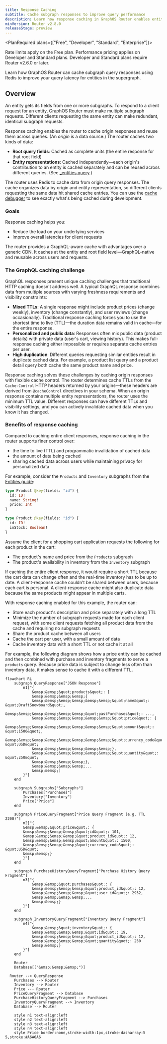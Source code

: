 ```yaml
---
title: Response Caching
subtitle: Cache subgraph responses to improve query performance
description: Learn how response caching in GraphOS Router enables entity-level caching to reduce subgraph load and improve query latency.
minVersion: Router v2.8.0
releaseStage: preview
---
```


<PlanRequired plans={["Free", "Developer", "Standard", "Enterprise"]}>

Rate limits apply on the Free plan.
Performance pricing applies on Developer and Standard plans.
Developer and Standard plans require Router v2.6.0 or later.

</PlanRequired>

Learn how GraphOS Router can cache subgraph query responses using Redis to improve your query latency for entities in the supergraph.

## Overview

An entity gets its fields from one or more subgraphs. To respond to a client request for an entity, GraphOS Router must make multiple subgraph requests. Different clients requesting the same entity can make redundant, identical subgraph requests.

Response caching enables the router to cache origin responses and reuse them across queries. (An _origin_ is a data source.) The router caches two kinds of data:

- **Root query fields**: Cached as complete units (the entire response for that root field)
- **Entity representations**: Cached independently—each origin's contribution to an entity is cached separately and can be reused across different queries. (See [_entities query](/federation/subgraph-spec/#understanding-query_entities).)

The router uses Redis to cache data from origin query responses. The cache organizes data by origin and entity representation, so different clients requesting the same data hit shared cache entries. You can use the [cache debugger](/router/performance/caching/response-caching/observability#cache-debugger) to see exactly what's being cached during development.

### Goals

Response caching helps you:
- Reduce the load on your underlying services
- Improve overall latencies for client requests

The router provides a GraphQL-aware cache with advantages over a generic CDN. It caches at the entity and root field level—GraphQL-native and reusable across users and requests.

### The GraphQL caching challenge

GraphQL responses present unique caching challenges that traditional HTTP caching doesn't address well. A typical GraphQL response combines data from multiple sources with varying freshness requirements and visibility constraints:

- **Mixed TTLs**: A single response might include product prices (change weekly), inventory (change constantly), and user reviews (change occasionally). Traditional response caching forces you to use the shortest time to live (TTL)—the duration data remains valid in cache—for the entire response.
- **Personalized and public data**: Responses often mix public data (product details) with private data (user's cart, viewing history). This makes full-response caching either impossible or requires separate cache entries per user.
- **High duplication**: Different queries requesting similar entities result in duplicate cached data. For example, a product list query and a product detail query both cache the same product name and price.

Response caching solves these challenges by caching origin responses with flexible cache control. The router determines cache TTLs from the `Cache-Control` HTTP headers returned by your origins—these headers are derived from `@cacheControl` directives in your schema. When an origin response contains multiple entity representations, the router uses the minimum TTL value. Different responses can have different TTLs and visibility settings, and you can actively invalidate cached data when you know it has changed.

### Benefits of response caching

Compared to caching entire client responses, response caching in the router supports finer control over:
- the time to live (TTL) and programmatic invalidation of cached data
- the amount of data being cached
- sharing cached data across users while maintaining privacy for personalized data

For example, consider the `Products` and `Inventory` subgraphs from the [Entities guide](/federation/entities):

<CodeColumns>

```graphql title="Products subgraph" disableCopy=true
type Product @key(fields: "id") {
  id: ID!
  name: String!
  price: Int
}
```

```graphql title="Inventory subgraph" disableCopy=true
type Product @key(fields: "id") {
  id: ID!
  inStock: Boolean!
}
```

</CodeColumns>

Assume the client for a shopping cart application requests the following for each product in the cart:
- The product's name and price from the `Products` subgraph
- The product's availability in inventory from the `Inventory` subgraph

If caching the entire client response, it would require a short TTL because the cart data can change often and the real-time inventory has to be up to date. A client-response cache couldn't be shared between users, because each cart is personal. A client-response cache might also duplicate data because the same products might appear in multiple carts.

With response caching enabled for this example, the router can:
- Store each product's description and price separately with a long TTL
- Minimize the number of subgraph requests made for each client request, with some client requests fetching all product data from the cache and requiring no subgraph requests
- Share the product cache between all users
- Cache the cart per user, with a small amount of data
- Cache inventory data with a short TTL or not cache it at all

For example, the following diagram shows how a price entity can be cached and then combined with purchase and inventory fragments to serve a `products` query. Because price data is subject to change less often than inventory data, it makes sense to cache it with a different TTL.

```mermaid
flowchart RL
	subgraph QueryResponse["JSON Response"]
		n1["{
			&emsp;&emsp;&quot;products&quot;: [
			&emsp;&emsp;&emsp;&emsp;{
			&emsp;&emsp;&emsp;&emsp;&emsp;&emsp;&quot;name&quot;: &quot;DraftSnowboard&quot;,
			&emsp;&emsp;&emsp;&emsp;&emsp;&emsp;&quot;pastPurchases&quot;: ...,
			&emsp;&emsp;&emsp;&emsp;&emsp;&emsp;&quot;price&quot;: {
			&emsp;&emsp;&emsp;&emsp;&emsp;&emsp;&emsp;&emsp;&quot;amount&quot;: &quot;1500&quot;,
			&emsp;&emsp;&emsp;&emsp;&emsp;&emsp;&emsp;&emsp;&quot;currency_code&quot;: &quot;USD&quot;
			&emsp;&emsp;&emsp;&emsp;&emsp;&emsp;},
			&emsp;&emsp;&emsp;&emsp;&emsp;&emsp;&quot;quantity&quot;: &quot;250&quot;
			&emsp;&emsp;&emsp;&emsp;},
			&emsp;&emsp;&emsp;&emsp;...
			&emsp;&emsp;]
		}"]
    end

	subgraph Subgraphs["Subgraphs"]
		Purchases["Purchases"]
		Inventory["Inventory"]
		Price["Price"]
	end

	subgraph PriceQueryFragment["Price Query Fragment (e.g. TTL 2200)"]
		n2["{
    	&emsp;&emsp;&quot;price&quot;: {
        &emsp;&emsp;&emsp;&emsp;&quot;id&quot;: 101,
        &emsp;&emsp;&emsp;&emsp;&quot;product_id&quot;: 12,
        &emsp;&emsp;&emsp;&emsp;&quot;amount&quot;: 1500,
        &emsp;&emsp;&emsp;&emsp;&quot;currency_code&quot;: &quot;USD&quot;
    	&emsp;&emsp;}
		}"]
	end

	subgraph PurchaseHistoryQueryFragment["Purchase History Query Fragment"]
		n3["{
			&emsp;&emsp;&quot;purchases&quot;: {
			&emsp;&emsp;&emsp;&emsp;&quot;product_id&quot;: 12,
			&emsp;&emsp;&emsp;&emsp;&quot;user_id&quot;: 2932,
			&emsp;&emsp;&emsp;&emsp;...
			&emsp;&emsp;}
		}"]
	end

	subgraph InventoryQueryFragment["Inventory Query Fragment"]
		n4["{
			&emsp;&emsp;&quot;inventory&quot;: {
			&emsp;&emsp;&emsp;&emsp;&quot;id&quot;: 19,
			&emsp;&emsp;&emsp;&emsp;&quot;product_id&quot;: 12,
			&emsp;&emsp;&emsp;&emsp;&quot;quantity&quot;: 250
			&emsp;&emsp;}
		}"]
	end

	Router
	Database[("&emsp;&emsp;&emsp;")]

  Router --> QueryResponse
	Purchases --> Router
	Inventory --> Router
	Price --- Router
	PriceQueryFragment --> Database
	PurchaseHistoryQueryFragment --> Purchases
	InventoryQueryFragment --> Inventory
	Database --> Router

	style n1 text-align:left
	style n2 text-align:left
	style n3 text-align:left
	style n4 text-align:left
	style Price border:none,stroke-width:1px,stroke-dasharray:5 5,stroke:#A6A6A6
```
